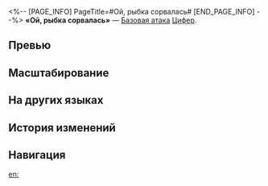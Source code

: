 <%-- [PAGE_INFO]
PageTitle=#Ой, рыбка сорвалась#
[END_PAGE_INFO] --%>
{{Навык Инфобокс
|Название         = Ой, рыбка сорвалась
|Изображение      = Навык Ой, рыбка сорвалась.png
|Персонаж         = Цифер
|Тип              = Базовая атака
|Тэг              = Одиночная атака
|УронСтойк        = 10
|ЭнергияГен       = 20
|Энергия          = 
|Длительность     = 
|Описание         = Наносит выбранному противнику квантовый урон, равный {{Цвет|Выделенный|50%—110%}} от силы атаки Цифер.
|Свойство1        = 
|Масштабирование1 = 
}}
'''«Ой, рыбка сорвалась»''' — [[Базовая атака]] [[Цифер]].

==Превью==
{{Превью
|Файл = Ой, рыбка сорвалась Превью
}}

==Масштабирование==
{{Масштабирование навыка
|50%;60%;70%;80%;90%;100%;110%;120%;130%;140%
}}

==На других языках==
{{На других языках
|en   = Oops, a Missed Catch
|zhs  = 呀，漏网之鱼
|zht  = 啊，漏網之魚
|ja   = おっと！{{Rubi|魚|さかな}}は{{Rubi|逃|に}}がさないよ
|ko   = 앗! 그물을 빠져나간 물고기
|es   = ¡Uy, se me escapaba uno!
|fr   = Je t'aurai un jour
|ru   = Ой, рыбка сорвалась
|th   = Oops, a Missed Catch
|vi   = Ôi Chao, Cá Lọt Lưới
|de   = Huch, der ging durchs Netz
|id   = Oops, a Missed Catch
|pt   = Eita, Quase Escapou
}}

==История изменений==
{{История изменений|3.5}}

==Навигация==
{{Навык Навбокс|Цифер}}

[[en:]]